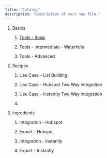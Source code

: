 ```yaml
---
title: "Catalog"
description: "Description of your new file."
---
```


1. Basics

   1. [Tools - Basic](https://docs.bitscale.ai/quickstart#setup-enrichment-tools)

   2. Tools - Intermediate - Waterfalls

   3. Tools - Advanced

2. Recipes

   1. Use Case - List Building

   2. Use Case - Hubspot Two Way Integration

   3. Use Case - Instantly Two Way Integration

   4.

3. Ingredients

   1. Integration - Hubspot

   2. Export - Hubspot

   3. Integration - Instantly

   4. Export - Instantly